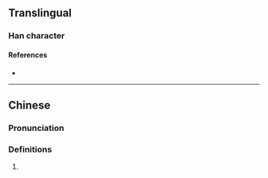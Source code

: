 {{character info}}
==Translingual==

===Han character===
{{Han char|rn=86|rad=火|as=19|sn=23|four=|canj=FTWI,XFTWI|ids=⿰火蠆}}

====References====
* {{Han ref|kx=0688.030|dkj=19621|hdz=32249.150|uh=7221|ud=29217}}

----

==Chinese==
{{zh-forms}}

===Pronunciation===
{{zh-pron
|m=chè
|c=cit3
|mc=
|oc=
|ma=
|cat=
}}

===Definitions===
{{zh-hanzi}}

# {{rfdef|1=zh}}